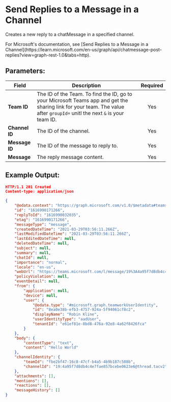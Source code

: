 
# Send Replies to a Message in a Channel

Creates a new reply to a chatMessage in a specified channel.

<Callout type="info">
	For Microsoft's documentation, see [Send Replies to a Message in a
	Channel](https://learn.microsoft.com/en-us/graph/api/chatmessage-post-replies?view=graph-rest-1.0&tabs=http).
</Callout>

## Parameters:

| Field          | Description                                                                                                                                                               | Required |
| -------------- | ------------------------------------------------------------------------------------------------------------------------------------------------------------------------- | :------: |
| **Team ID**    | The ID of the Team. To find the ID, go to your Microsoft Teams app and get the sharing link for your team. The value after `groupId=` unitl the next `&` is your team ID. |   Yes    |
| **Channel ID** | The ID of the channel.                                                                                                                                                    |   Yes    |
| **Message ID** | The ID of the message to reply to.                                                                                                                                        |   Yes    |
| **Message**    | The reply message content.                                                                                                                                                |   Yes    |

## Example Output:

```json
HTTP/1.1 201 Created
Content-type: application/json

{
    "@odata.context": "https://graph.microsoft.com/v1.0/$metadata#teams('fbe2bf47-16c8-47cf-b4a5-4b9b187c508b')/channels('19%3A4a95f7d8db4c4e7fae857bcebe0623e6%40thread.tacv2')/messages('1616990032035')/replies/$entity",
    "id": "1616990171266",
    "replyToId": "1616990032035",
    "etag": "1616990171266",
    "messageType": "message",
    "createdDateTime": "2021-03-29T03:56:11.266Z",
    "lastModifiedDateTime": "2021-03-29T03:56:11.266Z",
    "lastEditedDateTime": null,
    "deletedDateTime": null,
    "subject": null,
    "summary": null,
    "chatId": null,
    "importance": "normal",
    "locale": "en-us",
    "webUrl": "https://teams.microsoft.com/l/message/19%3A4a95f7d8db4c4e7fae857bcebe0623e6%40thread.tacv2/1616990171266?groupId=fbe2bf47-16c8-47cf-b4a5-4b9b187c508b&tenantId=2432b57b-0abd-43db-aa7b-16eadd115d34&createdTime=1616990171266&parentMessageId=1616990032035",
    "policyViolation": null,
    "eventDetail": null,
    "from": {
        "application": null,
        "device": null,
        "user": {
            "@odata.type": "#microsoft.graph.teamworkUserIdentity",
            "id": "8ea0e38b-efb3-4757-924a-5f94061cf8c2",
            "displayName": "Robin Kline",
            "userIdentityType": "aadUser",
            "tenantId": "e61ef81e-8bd8-476a-92e8-4a62f8426fca"
        }
    },
    "body": {
        "contentType": "text",
        "content": "Hello World"
    },
    "channelIdentity": {
        "teamId": "fbe2bf47-16c8-47cf-b4a5-4b9b187c508b",
        "channelId": "19:4a95f7d8db4c4e7fae857bcebe0623e6@thread.tacv2"
    },
    "attachments": [],
    "mentions": [],
    "reactions": [],
    "messageHistory": []
}
```
